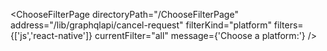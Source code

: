 


<ChooseFilterPage
    directoryPath="/ChooseFilterPage"
    address="/lib/graphqlapi/cancel-request"
    filterKind="platform"
    filters={['js','react-native']}
    currentFilter="all"
    message={'Choose a platform:'}
/>
